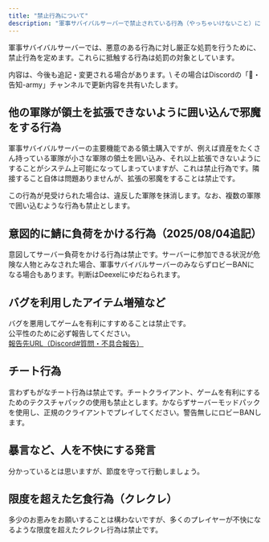 ```yaml
---
title: "禁止行為について"
description: "軍事サバイバルサーバーで禁止されている行為（やっちゃいけないこと）について"
---
```


軍事サバイバルサーバーでは、悪意のある行為に対し厳正な処罰を行うために、禁止行為を定めます。これらに抵触する行為は処罰の対象としています。

<Tip>
  内容は、今後も追記・変更される場合があります。\
  その場合はDiscordの「📢・告知-army」チャンネルで更新内容を共有いたします。
</Tip>

## 他の軍隊が領土を拡張できないように囲い込んで邪魔をする行為

軍事サバイバルサーバーの主要機能である領土購入ですが、例えば資産をたくさん持っている軍隊が小さな軍隊の領土を囲い込み、それ以上拡張できないようにすることがシステム上可能になってしまっていますが、これは禁止行為です。隣接すること自体は問題ありませんが、拡張の邪魔をすることは禁止です。

この行為が見受けられた場合は、違反した軍隊を抹消します。なお、複数の軍隊で囲い込むような行為も禁止とします。

## 意図的に鯖に負荷をかける行為（2025/08/04追記）

意図してサーバー負荷をかける行為は禁止です。サーバーに参加できる状況が危険な人物とみなされた場合、軍事サバイバルサーバーのみならずロビーBANになる場合もあります。判断はDeexelにゆだねられます。

## バグを利用したアイテム増殖など

バグを悪用してゲームを有利にすすめることは禁止です。\
公平性のために必ず報告してください。\
[報告先URL（Discord#質問・不具合報告）](https://discord.com/channels/1145392660660629534/1327922892305993799)

## チート行為

言わずもがなチート行為は禁止です。チートクライアント、ゲームを有利にするためのテクスチャパックの使用も禁止とします。かならずサーバーモッドパックを使用し、正規のクライアントでプレイしてください。警告無しにロビーBANします。

## 暴言など、人を不快にする発言

分かっているとは思いますが、節度を守って行動しましょう。

## 限度を超えた乞食行為（クレクレ）

多少のお恵みをお願いすることは構わないですが、多くのプレイヤーが不快になるような限度を超えたクレクレ行為は禁止です。